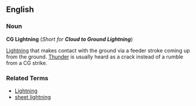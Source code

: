 ==English==

===Noun=== 

'''CG Lightning''' (''Short for '''Cloud to Ground Lightning''''')

[[Lightning]] that makes contact with the ground via a feeder stroke coming up from the ground. [[Thunder]] is usually heard as a crack instead of a rumble from a CG strike.

===Related Terms===

* [[Lightning]]
* [[sheet lightning]]